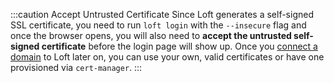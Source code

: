 :::caution Accept Untrusted Certificate
Since Loft generates a self-signed SSL certificate, you need to run `loft login` with the `--insecure` flag and once the browser opens, you will also need to **accept the untrusted self-signed certificate** before the login page will show up. Once you [connect a domain](../../getting-started/domain.mdx) to Loft later on, you can use your own, valid certificates or have one provisioned via `cert-manager`.
:::